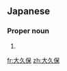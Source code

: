 ==Japanese==
{{ja-kanjitab|おお|く|ほ|k3=ぼ|r=y}}

===Proper noun===
{{ja-pos|おおくぼ|proper}}

# {{surname|lang=ja|sort=おおくぼ}}

[[fr:大久保]]
[[zh:大久保]]